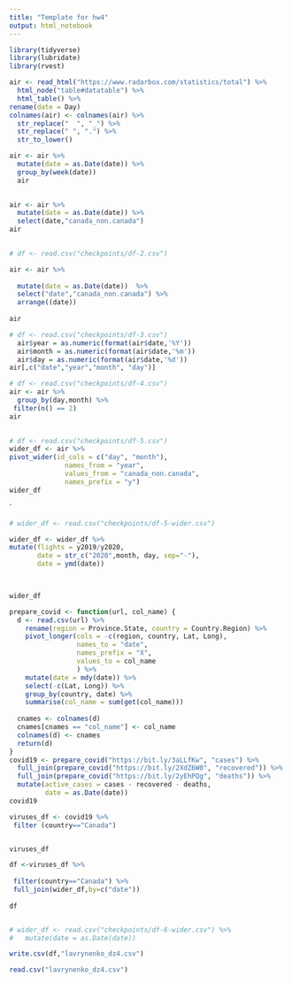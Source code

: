 ```yaml
---
title: "Template for hw4"
output: html_notebook
---
```



```r
library(tidyverse)
library(lubridate)
library(rvest)

```

```r
air <- read_html("https://www.radarbox.com/statistics/total") %>%
  html_node("table#datatable") %>%
  html_table() %>%
rename(date = Day)
colnames(air) <- colnames(air) %>%
  str_replace("  ", "_") %>%
  str_replace(" ", ".") %>%
  str_to_lower()
```

```r
air <- air %>%
  mutate(date = as.Date(date)) %>%
  group_by(week(date))
  air
  
```

```r

air <- air %>%
  mutate(date = as.Date(date)) %>%
  select(date,"canada_non.canada") 
air
  
```

```r
# df <- read.csv("checkpoints/df-2.csv")

air <- air %>%
              
  mutate(date = as.Date(date))  %>%
  select("date","canada_non.canada") %>%
  arrange((date))
 
air
```

```r
# df <- read.csv("checkpoints/df-3.csv")
  air$year = as.numeric(format(air$date,'%Y')) 
  air$month = as.numeric(format(air$date,'%m'))
  air$day = as.numeric(format(air$date,'%d'))
air[,c("date","year","month", "day")]

```

```r
# df <- read.csv("checkpoints/df-4.csv")
air <- air %>%
  group_by(day,month) %>%
 filter(n() == 2)
air
  
```

```r
# df <- read.csv("checkpoints/df-5.csv")
wider_df <- air %>% 
pivot_wider(id_cols = c("day", "month"),
              names_from = "year",
              values_from = "canada_non.canada",
              names_prefix = "y")
wider_df
```

`
```r
# wider_df <- read.csv("checkpoints/df-5-wider.csv")

wider_df <- wider_df %>% 
mutate(flights = y2019/y2020,
       date = str_c("2020",month, day, sep="-"),
       date = ymd(date))

 

wider_df

```

```r
prepare_covid <- function(url, col_name) {
  d <- read.csv(url) %>%
    rename(region = Province.State, country = Country.Region) %>%
    pivot_longer(cols = -c(region, country, Lat, Long),
                 names_to = "date",
                 names_prefix = "X",
                 values_to = col_name
                 ) %>%
    mutate(date = mdy(date)) %>%
    select(-c(Lat, Long)) %>%
    group_by(country, date) %>%
    summarise(col_name = sum(get(col_name)))
  
  cnames <- colnames(d)
  cnames[cnames == "col_name"] <- col_name
  colnames(d) <- cnames
  return(d)
}
covid19 <- prepare_covid("https://bit.ly/3aLLfKw", "cases") %>%
  full_join(prepare_covid("https://bit.ly/2XdZ6W0", "recovered")) %>%
  full_join(prepare_covid("https://bit.ly/2yEhPQg", "deaths")) %>%
  mutate(active_cases = cases - recovered - deaths,
         date = as.Date(date))
covid19
```

```r
viruses_df <- covid19 %>% 
 filter (country=="Canada") 


viruses_df 


```

```r
df <-viruses_df %>%
  
 filter(country=="Canada") %>%
 full_join(wider_df,by=c("date")) 
 
df



```

```r
# wider_df <- read.csv("checkpoints/df-6-wider.csv") %>%
#   mutate(date = as.Date(date))


```

```r
write.csv(df,"lavrynenko_dz4.csv")


```

```r
read.csv("lavrynenko_dz4.csv")
```

